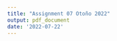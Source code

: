```yaml
---
title: "Assignment 07 Otoño 2022"
output: pdf_document
date: '2022-07-22'
---
```

\documentclass{oxmathproblems}
\usepackage{blindtext}
\usepackage{hyperref}
\usepackage{geometry}

\course{ITAM - Estadística 1}
\oxfordterm{Assignment 06}
\sheetnumber{1}
\sheettitle{}








```r
knitr::opts_chunk$set(echo = TRUE)
```

## R Markdown

This is an R Markdown document. Markdown is a simple formatting syntax for authoring HTML, PDF, and MS Word documents. For more details on using R Markdown see <http://rmarkdown.rstudio.com>.

When you click the **Knit** button a document will be generated that includes both content as well as the output of any embedded R code chunks within the document. You can embed an R code chunk like this:

```r
summary(cars)
```

## Including Plots

You can also embed plots, for example:

```r
plot(pressure)
```

Note that the `echo = FALSE` parameter was added to the code chunk to prevent printing of the R code that generated the plot.
